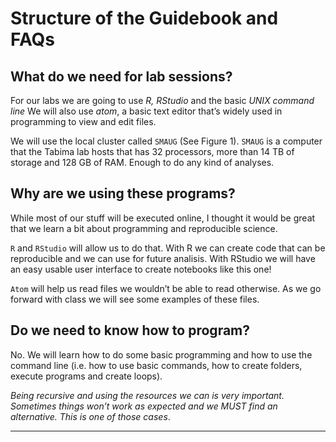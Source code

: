 
# Structure of the Guidebook and FAQs 

## What do we need for lab sessions?

For our labs we are going to use *R, RStudio* and the basic *UNIX command line*
We will also use *atom*, a basic text editor that's widely used in programming to view and edit files.

We will use the local cluster called `SMAUG` (See Figure 1). `SMAUG` is a computer that the Tabima lab hosts that has 32 processors, more than 14 TB of storage and 128 GB of RAM. Enough to do any kind of analyses.

## Why are we using these programs?

While most of our stuff will be executed online, I thought it would be great that we learn a bit about programming and reproducible science.

`R` and `RStudio` will allow us to do that. With R we can create code that can be reproducible and we can use for future analisis. With RStudio we will have an easy usable user interface to create notebooks like this one!

`Atom` will help us read files we wouldn't be able to read otherwise. As we go forward with class we will see some examples of these files.

## Do we need to know how to program?

No. We will learn how to do some basic programming and how to use the command line (i.e. how to use basic commands, how to create folders, execute programs and create loops).

*Being recursive and using the resources we can is very important. Sometimes things won't work as expected and we MUST find an alternative. This is one of those cases*.

***
